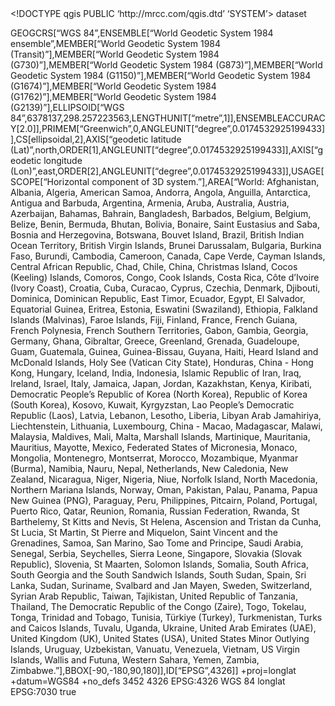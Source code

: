 <!DOCTYPE qgis PUBLIC 'http://mrcc.com/qgis.dtd' 'SYSTEM'>
<qgis version="3.40.3-Bratislava">
  <identifier></identifier>
  <parentidentifier></parentidentifier>
  <language></language>
  <type>dataset</type>
  <title></title>
  <abstract></abstract>
  <contact>
    <name></name>
    <organization></organization>
    <position></position>
    <voice></voice>
    <fax></fax>
    <email></email>
    <role></role>
  </contact>
  <links/>
  <dates/>
  <fees></fees>
  <encoding></encoding>
  <crs>
    <spatialrefsys nativeFormat="Wkt">
      <wkt>GEOGCRS["WGS 84",ENSEMBLE["World Geodetic System 1984 ensemble",MEMBER["World Geodetic System 1984 (Transit)"],MEMBER["World Geodetic System 1984 (G730)"],MEMBER["World Geodetic System 1984 (G873)"],MEMBER["World Geodetic System 1984 (G1150)"],MEMBER["World Geodetic System 1984 (G1674)"],MEMBER["World Geodetic System 1984 (G1762)"],MEMBER["World Geodetic System 1984 (G2139)"],ELLIPSOID["WGS 84",6378137,298.257223563,LENGTHUNIT["metre",1]],ENSEMBLEACCURACY[2.0]],PRIMEM["Greenwich",0,ANGLEUNIT["degree",0.0174532925199433]],CS[ellipsoidal,2],AXIS["geodetic latitude (Lat)",north,ORDER[1],ANGLEUNIT["degree",0.0174532925199433]],AXIS["geodetic longitude (Lon)",east,ORDER[2],ANGLEUNIT["degree",0.0174532925199433]],USAGE[SCOPE["Horizontal component of 3D system."],AREA["World: Afghanistan, Albania, Algeria, American Samoa, Andorra, Angola, Anguilla, Antarctica, Antigua and Barbuda, Argentina, Armenia, Aruba, Australia, Austria, Azerbaijan, Bahamas, Bahrain, Bangladesh, Barbados, Belgium, Belgium, Belize, Benin, Bermuda, Bhutan, Bolivia, Bonaire, Saint Eustasius and Saba, Bosnia and Herzegovina, Botswana, Bouvet Island, Brazil, British Indian Ocean Territory, British Virgin Islands, Brunei Darussalam, Bulgaria, Burkina Faso, Burundi, Cambodia, Cameroon, Canada, Cape Verde, Cayman Islands, Central African Republic, Chad, Chile, China, Christmas Island, Cocos (Keeling) Islands, Comoros, Congo, Cook Islands, Costa Rica, Côte d'Ivoire (Ivory Coast), Croatia, Cuba, Curacao, Cyprus, Czechia, Denmark, Djibouti, Dominica, Dominican Republic, East Timor, Ecuador, Egypt, El Salvador, Equatorial Guinea, Eritrea, Estonia, Eswatini (Swaziland), Ethiopia, Falkland Islands (Malvinas), Faroe Islands, Fiji, Finland, France, French Guiana, French Polynesia, French Southern Territories, Gabon, Gambia, Georgia, Germany, Ghana, Gibraltar, Greece, Greenland, Grenada, Guadeloupe, Guam, Guatemala, Guinea, Guinea-Bissau, Guyana, Haiti, Heard Island and McDonald Islands, Holy See (Vatican City State), Honduras, China - Hong Kong, Hungary, Iceland, India, Indonesia, Islamic Republic of Iran, Iraq, Ireland, Israel, Italy, Jamaica, Japan, Jordan, Kazakhstan, Kenya, Kiribati, Democratic People's Republic of Korea (North Korea), Republic of Korea (South Korea), Kosovo, Kuwait, Kyrgyzstan, Lao People's Democratic Republic (Laos), Latvia, Lebanon, Lesotho, Liberia, Libyan Arab Jamahiriya, Liechtenstein, Lithuania, Luxembourg, China - Macao, Madagascar, Malawi, Malaysia, Maldives, Mali, Malta, Marshall Islands, Martinique, Mauritania, Mauritius, Mayotte, Mexico, Federated States of Micronesia, Monaco, Mongolia, Montenegro, Montserrat, Morocco, Mozambique, Myanmar (Burma), Namibia, Nauru, Nepal, Netherlands, New Caledonia, New Zealand, Nicaragua, Niger, Nigeria, Niue, Norfolk Island, North Macedonia, Northern Mariana Islands, Norway, Oman, Pakistan, Palau, Panama, Papua New Guinea (PNG), Paraguay, Peru, Philippines, Pitcairn, Poland, Portugal, Puerto Rico, Qatar, Reunion, Romania, Russian Federation, Rwanda, St Barthelemy, St Kitts and Nevis, St Helena, Ascension and Tristan da Cunha, St Lucia, St Martin, St Pierre and Miquelon, Saint Vincent and the Grenadines, Samoa, San Marino, Sao Tome and Principe, Saudi Arabia, Senegal, Serbia, Seychelles, Sierra Leone, Singapore, Slovakia (Slovak Republic), Slovenia, St Maarten, Solomon Islands, Somalia, South Africa, South Georgia and the South Sandwich Islands, South Sudan, Spain, Sri Lanka, Sudan, Suriname, Svalbard and Jan Mayen, Sweden, Switzerland, Syrian Arab Republic, Taiwan, Tajikistan, United Republic of Tanzania, Thailand, The Democratic Republic of the Congo (Zaire), Togo, Tokelau, Tonga, Trinidad and Tobago, Tunisia, Türkiye (Turkey), Turkmenistan, Turks and Caicos Islands, Tuvalu, Uganda, Ukraine, United Arab Emirates (UAE), United Kingdom (UK), United States (USA), United States Minor Outlying Islands, Uruguay, Uzbekistan, Vanuatu, Venezuela, Vietnam, US Virgin Islands, Wallis and Futuna, Western Sahara, Yemen, Zambia, Zimbabwe."],BBOX[-90,-180,90,180]],ID["EPSG",4326]]</wkt>
      <proj4>+proj=longlat +datum=WGS84 +no_defs</proj4>
      <srsid>3452</srsid>
      <srid>4326</srid>
      <authid>EPSG:4326</authid>
      <description>WGS 84</description>
      <projectionacronym>longlat</projectionacronym>
      <ellipsoidacronym>EPSG:7030</ellipsoidacronym>
      <geographicflag>true</geographicflag>
    </spatialrefsys>
  </crs>
  <extent>
    <spatial crs="EPSG:4326" minz="0" maxy="-179769313486231570814527423731704356798070567525844996598917476803157260780028538760589558632766878171540458953514382464234321326889464182768467546703537516986049910576551282076245490090389328944075868508455133942304583236903222948165808559332123348274797826204144723168738177180919299881250404026184124858368" maxz="0" dimensions="2" minx="179769313486231570814527423731704356798070567525844996598917476803157260780028538760589558632766878171540458953514382464234321326889464182768467546703537516986049910576551282076245490090389328944075868508455133942304583236903222948165808559332123348274797826204144723168738177180919299881250404026184124858368" miny="179769313486231570814527423731704356798070567525844996598917476803157260780028538760589558632766878171540458953514382464234321326889464182768467546703537516986049910576551282076245490090389328944075868508455133942304583236903222948165808559332123348274797826204144723168738177180919299881250404026184124858368" maxx="-179769313486231570814527423731704356798070567525844996598917476803157260780028538760589558632766878171540458953514382464234321326889464182768467546703537516986049910576551282076245490090389328944075868508455133942304583236903222948165808559332123348274797826204144723168738177180919299881250404026184124858368"/>
    <temporal>
      <period>
        <start></start>
        <end></end>
      </period>
    </temporal>
  </extent>
</qgis>
